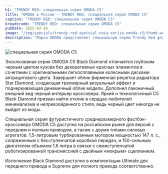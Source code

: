 ```yaml
---
h1: "TRENDY RED: специальная серия OMODA C5"
title: "OMODA в России — TRENDY RED: специальная серия OMODA C5"
caption: "TRENDY RED: специальная серия OMODA C5"
breadcrumb: "TRENDY RED: специальная серия OMODA C5"
pubDate: 2025-02-16
image: "/img/specials/trendy-red-spetsial-naia-seriia-omoda-c5/thumb.webp"
description: "Марка OMODA представляет специальную серию Trendy Red флагманской модели OMODA C5. Стильный и технологичный автомобиль в новом цветовом исполнении уже доступен в официальных дилерских центрах."
---
```



<picture>
	<img src="/img/specials/trendy-red-spetsial-naia-seriia-omoda-c5/1.webp" class="w-full mb-10" alt="специальная серия OMODA C5" />
</picture>

Эксклюзивная серия OMODA C5 Black Diamond отличается глубоким черным цветом кузова без декоративных красных элементов в сочетании с оригинальными легкосплавными колесными дисками антрацитового цвета. Завершает облик фирменная решетка радиатора Star Diamond, создающая трехмерный визуальный эффект и подчеркивающая динамичный облик модели. Дополнил лаконичный внешний вид черный интерьер кроссовера. Яркий и технологичный C5 Black Diamond призван найти отклик в сердцах любителей минимализма и непревзойденного стиля, ведь черный цвет никогда не выйдет из моды.

Специальная серия футуристичного среднеразмерного фастбэк-кроссовера OMODA C5 доступна на российском рынке для версий с передним и полным приводом, а также с двумя типами силовых агрегатов: 1,5-литровым турбированным мотором мощностью 147 л. с., сопряженным с бесступенчатой коробкой передач, и 150-сильным двигателем объемом 1,6 литра в связке с семиступенчатой роботизированной трансмиссией с двойным «мокрым» сцеплением.

Исполнение Black Diamond доступно в комплектации Ultimate для переднего привода и Supreme для полного привода соответственно.

<SpecialSalonsInfo dataFormName="Узнать подробнее. TRENDY RED: специальная серия OMODA C5" />